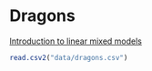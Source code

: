 # Dragons

[Introduction to linear mixed models](https://gkhajduk.github.io/2017-03-09-mixed-models/)

```r

read.csv2("data/dragons.csv")



```
